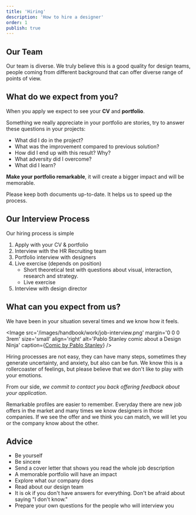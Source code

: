 ```yaml
---
title: 'Hiring'
description: 'How to hire a designer'
order: 1
publish: true
---
```





## Our Team

Our team is diverse. We truly believe this is a good quality for design teams, people coming from different background that can offer diverse range of points of view.

## What do we expect from you?

When you apply we expect to see your **CV** and **portfolio**.

Something we really appreciate in your portfolio are stories, try to answer these questions in your projects:
- What did I do in the project?
- What was the improvement compared to previous solution?
- How did I end up with this result? Why?
- What adversity did I overcome?
- What did I learn?

**Make your portfolio remarkable**, it will create a bigger impact and will be memorable.

Please keep both documents up-to-date. It helps us to speed up the process.

## Our Interview Process

Our hiring process is simple

1. Apply with your CV & portfolio
1. Interview with the HR Recruiting team
1. Portfolio interview with designers
1. Live exercise (depends on position)
    * Short theoretical test with questions about visual, interaction, research and strategy.
    * Live exercise
1. Interview with design director

## What can you expect from us?

We have been in your situation several times and we know how it feels.

<Image src='/images/handbook/work/job-interview.png' margin='0 0 0 3rem' size='small' align='right' alt='Pablo Stanley comic about a Design Ninja' caption={<a target="_blank" rel="noopener noreferrer" href="https://twitter.com/pablostanley/status/930133639240736771">Comic by Pablo Stanley</a>} />

Hiring processes are not easy, they can have many steps, sometimes they generate uncertainty, and anxiety, but also can be fun. We know this is a rollercoaster of feelings, but please believe that we don't like to play with your emotions. 

From our side, *we commit to contact you back offering feedback about your application*.

Remarkable profiles are easier to remember. Everyday there are new job offers in the market and many times we know designers in those companies. If we see the offer and we think you can match, we will let you or the company know about the other.

## Advice

- Be yourself
- Be sincere
- Send a cover letter that shows you read the whole job description
- A memorable portfolio will have an impact
- Explore what our company does
- Read about our design team
- It is ok if you don't have answers for everything. Don't be afraid about saying "I don't know."
- Prepare your own questions for the people who will interview you
